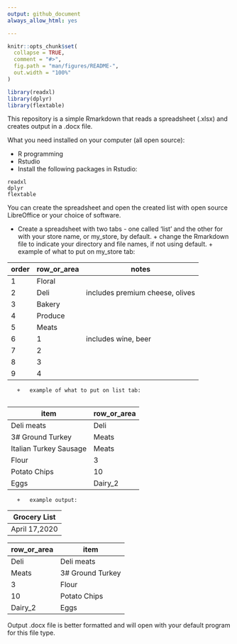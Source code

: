 ```yaml
---
output: github_document
always_allow_html: yes

---
```


<!-- README.md is generated from README.Rmd. Please edit that file -->

```r
knitr::opts_chunk$set(
  collapse = TRUE,
  comment = "#>",
  fig.path = "man/figures/README-",
  out.width = "100%"
)
```

```r
library(readxl)
library(dplyr)
library(flextable)
```

This repository is a simple Rmarkdown that reads a spreadsheet (.xlsx) and creates output in a .docx file. 

What you need installed on your computer (all open source): 

* R programming 
* Rstudio
* Install the following packages in Rstudio:

```
readxl
dplyr
flextable
```
You can create the spreadsheet and open the created list with open source LibreOffice or your choice of software.

* Create a spreadsheet with two tabs - one called 'list' and the other for with your store name, or my_store, by default.
       +   change the Rmarkdown file to indicate your directory and file names, if not using default.
       +   example of what to put on my_store tab:
       
|  order      | row_or_area         |notes                          |
|-------------|---------------------|-------------------------------|
| 1           | Floral              |                               |
| 2           | Deli                |includes premium cheese, olives|
| 3           | Bakery              |                               |
| 4           | Produce             |                               |
| 5           | Meats               |                               |
| 6           | 1                   |	includes wine, beer           |
| 7           | 2                   |                               |
| 8           | 3	                  |                               |
| 9           | 4	                  |                               |


       +   example of what to put on list tab:
       
| item                   | row_or_area  |
|------------------------|--------------|
| Deli meats             | Deli         |
| 3# Ground Turkey       | Meats        |
| Italian Turkey Sausage | Meats        |
| Flour                  | 3            |
| Potato Chips           | 10           |
| Eggs                   | Dairy_2      |


       +   example output:

|                  Grocery List            |
|------------------------------------------|
|                 April 17,2020            |


| row_or_area            | item            |
|------------------------|-----------------|
| Deli                   | Deli meats      |
| Meats                  | 3# Ground Turkey|
| 3                      | Flour           |
| 10                     | Potato Chips    |
| Dairy_2                | Eggs            |


Output .docx file is better formatted and will open with your default program for this file type.
